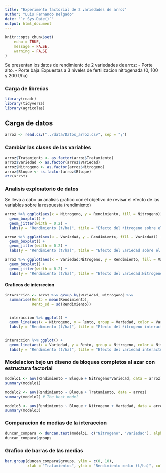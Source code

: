 ```yaml
---
title: "Experimento factorial de 2 variedades de arroz"
author: "Luis Fernando Delgado"
date: "`r Sys.Date()`"
output: html_document
---
```


```r
knitr::opts_chunk$set(
	echo = TRUE,
	message = FALSE,
	warning = FALSE
)
```

Se presentan los datos de rendimiento de 2 variedades de arroz:
- Porte alto.
- Porte baja.
Expuestas a 3 niveles de fertilizacion nitrogenada (0, 100 y 200 t/ha)

### Carga de librerias

```r
library(readr)
library(tidyverse)
library(agricolae)
```


## Carga de datos

```r
arroz <- read.csv("../data/Datos_arroz.csv", sep = ";")
```

### Cambiar las clases de las variables

```r
arroz$Tratamiento <- as.factor(arroz$Tratamiento)
arroz$Variedad <- as.factor(arroz$Variedad)
arroz$Nitrogeno <- as.factor(arroz$Nitrogeno)
arroz$Bloque <- as.factor(arroz$Bloque)
str(arroz)
```

### Analisis exploratorio de datos

Se lleva a cabo un analisis grafico con el objetivo de revisar el efecto de las variables sobre la respuesta (rendimiento)

```r
arroz %>% ggplot(aes(x = Nitrogeno, y = Rendimiento, fill = Nitrogeno)) +
  geom_boxplot() +
  geom_jitter(width = 0.2) +
  labs(y = "Rendimiento (t/ha)", title = "Efecto del Nitrogeno sobre el Rto", caption = "Author: Luis Fdo Delgado")

arroz %>% ggplot(aes(x = Variedad, y = Rendimiento, fill = Variedad)) +
  geom_boxplot() +
  geom_jitter(width = 0.2) +
  labs(y = "Rendimiento (t/ha)", title = "Efecto del variedad sobre el Rto", caption = "Author: Luis Fdo Delgado")

arroz %>% ggplot(aes(x = Variedad:Nitrogeno, y = Rendimiento, fill = Variedad)) +
  geom_boxplot() +
  geom_jitter(width = 0.2) +
  labs(y = "Rendimiento (t/ha)", title = "Efecto del variedad:Nitrogeno sobre el Rto", caption = "Author: Luis Fdo Delgado")
```

#### Graficos de interaccion

```r
interaccion <- arroz %>% group_by(Variedad, Nitrogeno) %>% 
  summarise(Rento = mean(Rendimiento), 
            Rento_sd = sd(Rendimiento))


  interaccion %>% ggplot() +
  geom_line(aes(x = Nitrogeno, y = Rento, group = Variedad, color = Variedad), size = 0.4) +
  labs(y = "Rendimiento (t/ha)", title = "Efecto del Nitrogeno interactuando con la variedad", caption = "Author: Luis Fdo Delgado")


interaccion %>% ggplot() +
  geom_line(aes(x = Variedad, y = Rento, group = Nitrogeno, color = Nitrogeno), size = 0.4) +
  labs(y = "Rendimiento (t/ha)", title = "Efecto del variedad interactuando con la Nitrogeno", caption = "Author: Luis Fdo Delgado")
```

### Modelacion bajo un diseno de bloques completos al azar con estructura factorial

```r
modelo1 <- aov(Rendimiento ~ Bloque + Nitrogeno*Variedad, data = arroz)
summary(modelo1)

modelo2 <- aov(Rendimiento ~ Bloque + Tratamiento, data = arroz)
summary(modelo2) # The best model

modelo3 <- aov(Rendimiento ~ Bloque + Nitrogeno + Variedad, data = arroz)
summary(modelo3)
```

### Comparacion de medias de la interaccion

```r
duncan_compara <- duncan.test(modelo1, c("Nitrogeno", "Variedad"), alpha = 0.05)
duncan_compara$groups
```

### Grafico de barras de las medias

```r
bar.group(duncan_compara$groups, ylim = c(0, 10),  
          xlab = "Tratamientos", ylab = "Rendimiento medio (t/ha)", col = "purple")
```





